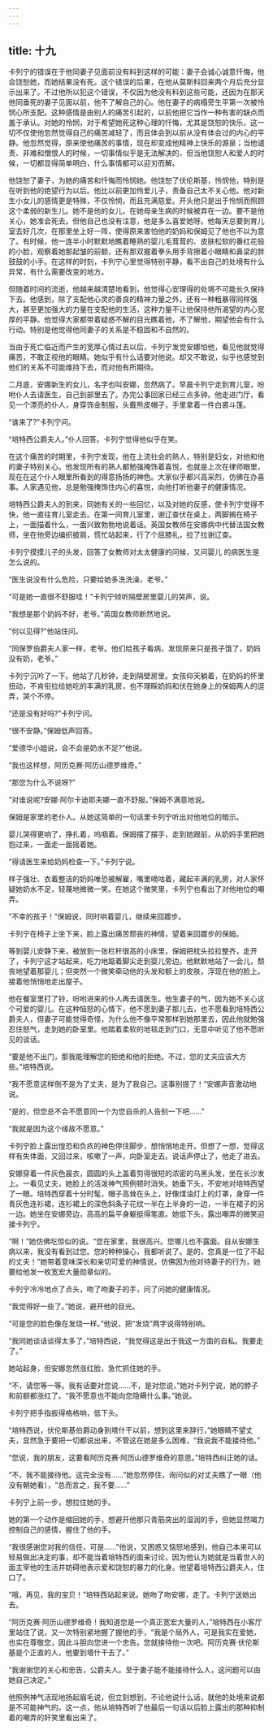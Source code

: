 ```yaml
---
---
---
```

title: 十九
---




卡列宁的错误在于他同妻子见面前没有料到这样的可能：妻子会诚心诚意忏悔，他会饶恕她，而她结果没有死。这个错误的后果，在他从莫斯科回来两个月后充分显示出来了。不过他所以犯这个错误，不仅因为他没有料到这些可能，还因为在那天他同垂死的妻子见面以前，他不了解自己的心。他在妻子的病榻旁生平第一次被怜悯心所支配。这种感情是由别人的痛苦引起的，以前他把它当作一种有害的缺点而羞于承认。对她的怜悯，对于希望她死这种心理的忏悔，尤其是饶恕的快乐，这一切不仅使他忽然觉得自己的痛苦减轻了，而且体会到以前从没有体会过的内心的平静。他忽然觉得，原来使他痛苦的事情，现在却变成他精神上快乐的源泉；当他谴责、非难和憎恨人的时候，一切事情似乎是无法解决的，但当他饶恕人和爱人的时候，一切都显得简单明白，什么事情都可以迎刃而解。

他饶恕了妻子，为她的痛苦和忏悔而怜悯她。他饶恕了伏伦斯基，怜悯他，特别是在听到他的绝望行为以后。他比以前更加怜爱儿子，责备自己太不关心他。他对新生小女儿的感情更是特殊，不仅怜悯，而且充满慈爱。开头他只是出于怜悯而照顾这个柔弱的新生儿。她不是他的女儿，在她母亲生病的时候被弃在一边。要不是他关心，她准会死去。但他自己也没有注意，他是多么喜爱她呀。他每天总要到育儿室去好几次，在那里坐上好一阵，使得原来害怕他的奶妈和保姆见了他也不以为意了。有时候，他一连半小时默默地瞧着睡熟的婴儿毛茸茸的、皮肤松软的番红花般的小脸，观察着她那起皱的前额，还有那双握着拳头用手背擦着小眼睛和鼻梁的胖鼓鼓的小手。在这样的时刻，卡列宁心里觉得特别平静，看不出自己的处境有什么异常，有什么需要改变的地方。



但随着时间的流逝，他越来越清楚地看到，他觉得心安理得的处境不可能长久保持下去。他感到，除了支配他心灵的善良的精神力量之外，还有一种粗暴得同样强大，甚至更加强大的力量在支配他的生活，这种力量不让他保持他所渴望的内心宽厚的平静。他觉得大家都带着疑惑不解的目光瞧着他，不了解他，期望他会有什么行动。特别是他觉得他同妻子的关系是不稳固和不自然的。

当由于死亡临近而产生的宽厚心情过去以后，卡列宁发觉安娜怕他，看见他就觉得痛苦，不敢正视他的眼睛。她似乎有什么话要对他说。却又不敢说，似乎也感觉到他们的关系不可能维持下去，而对他有所期待。

二月底，安娜新生的女儿，名字也叫安娜，忽然病了。早晨卡列宁走到育儿室，吩咐仆人去请医生，自己到部里去了。办完公事回家已经三点多钟。他走进门厅，看见一个漂亮的仆人，身穿饰金制服，头戴熊皮帽子，手里拿着一件白裘斗篷。

“谁来了?”卡列宁问。

“培特西公爵夫人。”仆人回答。卡列宁觉得他似乎在笑。

在这个痛苦的时期里，卡列宁发现，他在上流社会的熟人，特别是妇女，对他和他的妻子特别关心。他发现所有的熟人都勉强掩饰着喜悦，也就是上次在律师眼里，现在在这个仆人眼里所看到的得意扬扬的神色。大家似乎都兴高采烈，仿佛在办喜事。人家遇见他，总是勉强掩饰住内心的喜悦，向他打听他妻子的健康情况。

培特西公爵夫人的到来，同她有关的一些回忆，以及对她的反感，使卡列宁觉得不快，他一直往育儿室走去。在第一间育儿室里，谢辽查伏在桌上，两脚搁在椅子上，一面描着什么，一面兴致勃勃地说着话。英国女教师在安娜病中代替法国女教师，坐在他旁边编织披肩，慌忙站起来，行了个屈膝礼，拉了拉谢辽查。

卡列宁摸摸儿子的头发，回答了女教师对太太健康的问候，又问婴儿 的病医生是怎么说的。

“医生说没有什么危险，只要给她多洗洗澡，老爷。”

“可是她一直很不舒服哇！”卡列宁倾听隔壁房里婴儿的哭声，说。

“我想是那个奶妈不好，老爷。”英国女教师断然地说。

“何以见得?”他站住问。

“同保罗伯爵夫人家一样，老爷。他们给孩子看病，发现原来只是孩子饿了，奶妈没有奶，老爷。”

卡列宁沉吟了一下。他站了几秒钟，走到隔壁房里。女孩仰天躺着，在奶妈的怀里扭动，不肯衔拉给她吃的丰满的乳房，也不理睬奶妈和伏在她身上的保姆两人的逗弄，哭个不停。

“还是没有好吗?”卡列宁问。

“很不安静。”保姆低声回答。

“爱德华小姐说，会不会是奶水不足?”他说。

“我也这样想，阿历克赛·阿历山德罗维奇。”

“那您为什么不说呀?”

“对谁说呢?安娜·阿尔卡迪耶夫娜一直不舒服。”保姆不满意地说。

保姆是家里的老仆人。从她这简单的一句话里卡列宁听出对他地位的暗示。

婴儿哭得更响了，挣扎着，呜咽着。保姆摆了摆手，走到她跟前，从奶妈手里把她抱过来，一面走一面摇着她。

“得请医生来给奶妈检查一下。”卡列宁说。

样子强壮、衣着整洁的奶妈唯恐被解雇，嘴里嘀咕着，藏起丰满的乳房，对人家怀疑她奶水不足，轻蔑地微微一笑。在她这个微笑里，卡列宁也看出了对他地位的嘲弄。

“不幸的孩子！”保姆说，同时哄着婴儿，继续来回踱步。

卡列宁在椅子上坐下来，脸上露出痛苦颓丧的神情，望着来回踱步的保姆。

等到婴儿安静下来，被放到一张栏杆很高的小床里，保姆把枕头拉拉整齐，走开了，卡列宁这才站起来，吃力地踮着脚尖走到婴儿旁边。他默默地站了一会儿，颓丧地望着那婴儿；但突然一个微笑牵动他的头发和额上的皮肤，浮现在他的脸上。接着他悄悄地走出屋子。

他在餐室里打了铃，吩咐进来的仆人再去请医生。他生妻子的气，因为她不关心这个可爱的婴儿。在这种恼怒的心情下，他不愿到妻子那儿去，也不愿看到培特西公爵夫人，但妻子可能觉得奇怪，为什么他不像平常那样到她那里去，因此他就勉强忍住怒气，走到她的卧室里。他踏着柔软的地毯走到门口，无意中听见了他不愿听见的谈话。

“要是他不出门，那我能理解您的拒绝和他的拒绝。不过，您的丈夫应该大方些。”培特西说。

“我不愿意这样倒不是为了丈夫，是为了我自己。这事别提了！”安娜声音激动地说。

“是的，但您总不会不愿意同一个为您自杀的人告别一下吧……”

“我就是因为这个缘故不愿意。”

卡列宁脸上露出惶恐和负疚的神色停住脚步，想悄悄地走开。但想了一想，觉得这样有失体面，又回过来，咳嗽了一声，向卧室走去。说话声停止了，他走了进去。

安娜穿着一件灰色晨衣，圆圆的头上盖着剪得很短的浓密的乌黑头发，坐在长沙发上。一看见丈夫，她脸上的活泼神气照例顿时消失。她垂下头，不安地对培特西望了一眼。培特西穿着十分时髦，帽子高耸在头上，好像煤油灯上的灯罩，身穿一件青灰色连衫裙，连衫裙上的深色斜条子花纹一半在上半身的一边，一半在裙子的另一边。她坐在安娜旁边，高高的扁平身躯挺得笔直。她低下头，露出嘲弄的微笑迎接卡列宁。

“啊！”她仿佛吃惊似的说。“您在家里，我很高兴。您哪儿也不露面。自从安娜生病以来，我没有看到过您。您的种种操心，我都听说了。是的，您真是一位了不起的丈夫！”她带着意味深长和亲切可爱的神情说，仿佛因为他对待妻子的行为，她要给他发一枚宽宏大量勋章似的。

卡列宁冷冷地点了点头，吻了吻妻子的手，问了问她的健康情况。

“我觉得好一些了。”她说，避开他的目光。

“可是您的脸色像在发烧一样。”他说，把“发烧”两字说得特别响。

“我同她谈话谈得太多了，”培特西说，“我觉得这是出于我这一方面的自私。我要走了。”

她站起身，但安娜忽然涨红脸，急忙抓住她的手。

“不，请您等一等。我有话要对您说……不，是对您说，”她对卡列宁说，她的脖子和前额都涨红了。“我不愿意也不能向您隐瞒什么事。”她说。

卡列宁把手指扳得格格响，低下头。

“培特西说，伏伦斯基伯爵动身到塔什干以前，想到这里来辞行，”她眼睛不望丈夫，显然急于要把一切都说出来，不管这在她是多么困难，“我说我不能接待他。”

“您说，我的朋友，这要看阿历克赛·阿历山德罗维奇的意思。”培特西纠正她的话。

“不，我不能接待他。这完全没有……”她忽然停住，询问似的对丈夫瞧了一眼（他没有朝她看），“总而言之，我不要……”

卡列宁上前一步，想拉住她的手。

她的第一个动作是缩回她的手，想避开他那只青筋突出的湿润的手，但她显然竭力控制自己的感情，握住了他的手。

“我很感谢您对我的信任，可是……”他说，又困惑又恼怒地感到，他自己本来可以轻易做出决定的事，却不能当着培特西的面来讨论，因为他认为她就是当着世人的面主宰他的生活并妨碍他表示爱和饶恕的暴力的化身。他望着培特西公爵夫人，住口了。

“哦，再见，我的宝贝！”培特西站起来说。她吻了吻安娜，走了。卡列宁送她出去。

“阿历克赛·阿历山德罗维奇！我知道您是一个真正宽宏大量的人，”培特西在小客厅里站住了说，又一次特别紧地握了握他的手，“我是个局外人，可是我实在爱她，也实在尊敬您，因此斗胆向您进一个忠告。您就接待他一次吧。阿历克赛·伏伦斯基是个正直的人，他要到塔什干去了。”

“我谢谢您的关心和忠告，公爵夫人。至于妻子能不能接待什么人，这问题可以由她自己决定。”

他照例神气活现地扬起眉毛说，但立刻想到，不论他说什么话，就他的处境来说都是不可能神气的。这一点，他从培特西听了他最后一句话以后脸上露出的那种抑制着的嘲弄的奸笑里看出来了。